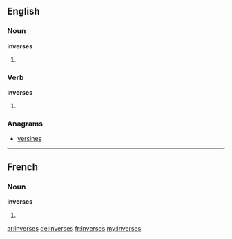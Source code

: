 ==English==

===Noun===
'''inverses'''

# {{plural of|inverse}}

===Verb===
'''inverses'''

# {{third-person singular of|inverse}}

===Anagrams===
* [[versines#English|versines]]

----

==French==

===Noun===
'''inverses''' {{m}}

# {{plural of|inverse|lang=fr}}

[[ar:inverses]]
[[de:inverses]]
[[fr:inverses]]
[[my:inverses]]